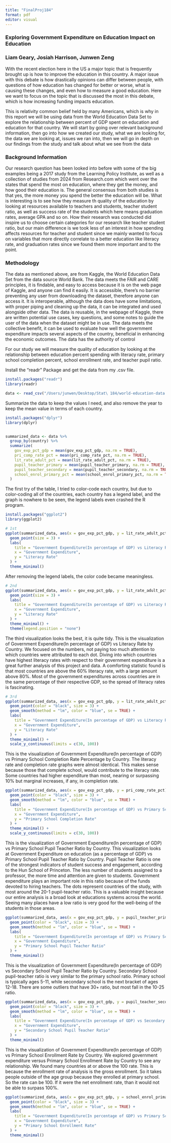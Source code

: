 ```yaml
---
title: "FinalProj184"
format: pdf
editor: visual
---
```


### Exploring Government Expenditure on Education Impact on Education

### Liam Geary, Josiah Harrison, Junwen Zeng

With the recent election here in the US a major topic that is frequently brought up is how to improve the education in this country. A major issue with this debate is how drastically opinions can differ between people, with questions of how education has changed for better or worse, what is causing these changes, and even how to measure a good education. Here we want to focus on the topic that is discussed the most in this debate, which is how increasing funding impacts education.

This is relativity common belief held by many Americans, which is why in this report we will be using data from the World Education Data Set to explore the relationship between percent of GDP spent on education and education for that country. We will start by going over relevant background information, then go into how we created our study, what we are looking for, the data we are looking at, issues we ran into, then we will go in depth on our findings from the study and talk about what we see from the data

### Background Information

Our research question has been looked into before with some of the big examples being a 2017 study from the Learning Policy Institute, as well as a collection of studies from 2024 from Research.com which went over the states that spend the most on education, where they get the money, and how good their education is. The general consensus from both studies is that yes, the more money you spend the better the education will be. What is interesting is to see how they measure th quality of the education by looking at resources available to teachers and students, teacher student ratio, as well as success rate of the students which here means graduation rates, average GPA and so on. How their research was conducted did inspire us to choose certain categories for our research like teacher student ratio, but our main difference is we took less of an interest in how spending affects resources for teacher and student since we mainly wanted to focus on variables that more directly correlate to a better education like literacy rate, and graduation rates since we found them more important and to the point.

### Methodology

The data as mentioned above, are from Kaggle, the World Education Data Set from the data source World Bank. The data meets the FAIR and CARE principles, it is findable, and easy to access because it is on the web page of Kaggle, and anyone can find it easily. It is accessible, there’s no barrier preventing any user from downloading the dataset, therefore anyone can access it. It is interoperable, although the data does have some limitations, with proper piping and cleaning up the data, it can be integrated and used alongside other data. The data is reusable, in the webpage of Kaggle, there are written potential use cases, key questions, and some notes to guide the user of the data when the dataset might be in use. The data meets the collective benefit, it can be used to evaluate how well the government expenditure impacts several aspects of the country, beneficial in enhancing the economic outcomes. The data has the authority of control

For our study we will measure the quality of education by looking at the relationship between education percent spending with literacy rate, primary school completion percent, school enrollment rate, and teacher pupil ratio.

Install the "readr" Package and get the data from my .csv file.

```r
install.packages("readr")
library(readr)

data <- read_csv("/Users/junwen/Desktop/Stat\ 184/world-education-data.csv")
```

Summarize the data to keep the values I need, and also remove the year to keep the mean value in terms of each country.

```r
install.packages("dplyr")
library(dplyr)


summarized_data <- data %>%
  group_by(country) %>%
  summarize(
    gov_exp_pct_gdp = mean(gov_exp_pct_gdp, na.rm = TRUE),
    pri_comp_rate_pct = mean(pri_comp_rate_pct, na.rm = TRUE),
    lit_rate_adult_pct = mean(lit_rate_adult_pct, na.rm = TRUE),
    pupil_teacher_primary = mean(pupil_teacher_primary, na.rm = TRUE),
    pupil_teacher_secondary = mean(pupil_teacher_secondary, na.rm = TRUE),
    school_enrol_primary_pct = mean(school_enrol_primary_pct, na.rm = TRUE)
  )

```
The first try of the table, I tried to color-code each country, but due to color-coding all of the countries, each country has a legend label, and the graph is nowhere to be seen, the legend labels even crashed the R program.

```r
install.packages("ggplot2")
library(ggplot2)

# 1st
ggplot(summarized_data, aes(x = gov_exp_pct_gdp, y = lit_rate_adult_pct, color = country)) +
  geom_point(size = 3) +
  labs(
    title = "Government Expenditure(In percentage of GDP) vs Literacy Rate by Country",
    x = "Government Expenditure",
    y = "Literacy Rate"
  ) +
  theme_minimal()

```
After removing the legend labels, the color code became meaningless.
```r
# 2nd
ggplot(summarized_data, aes(x = gov_exp_pct_gdp, y = lit_rate_adult_pct)) +
  geom_point(size = 3) +
  labs(
    title = "Government Expenditure(In percentage of GDP) vs Literacy Rate by Country",
    x = "Government Expenditure",
    y = "Literacy Rate"
  ) +
  theme_minimal() +
  theme(legend.position = "none")
```
The third visualization looks the best, it is quite tidy. This is the visualization of Government Expenditure(In percentage of GDP) vs Literacy Rate by Country. We focused on the numbers, not paying too much attention to which countries were attributed to each dot. Diving into which countries have highest literacy rates with respect to their government expenditure is a great further analysis of this project and data. A comforting statistic found is that most countries are above the 60% literacy rate, with a large amount above 80%. Most of the government expenditures across countries are in the same percentage of their respective GDP, so the spread of literacy rates is fascinating.
```r
# 3rd
ggplot(summarized_data, aes(x = gov_exp_pct_gdp, y = lit_rate_adult_pct)) +
  geom_point(color = "black", size = 3) +
  geom_smooth(method = "lm", color = "blue", se = TRUE) +
  labs(
    title = "Government Expenditure(In percentage of GDP) vs Literacy Rate by Country",
    x = "Government Expenditure",
    y = "Literacy Rate"
  ) +
  theme_minimal() +
  scale_y_continuous(limits = c(30, 100))

```
This is the visualization of Government Expenditure(In percentage of GDP) vs Primary School Completion Rate Percentage by Country. The literacy rate and completion rate graphs were almost identical. This makes sense because those that complete school, would contribute to the literacy rate. Some countries had higher expenditure than most, nearing or surpassing 10% but marginal increases, if any, in completion rate.
```r
ggplot(summarized_data, aes(x = gov_exp_pct_gdp, y = pri_comp_rate_pct)) +
  geom_point(color = "black", size = 3) +
  geom_smooth(method = "lm", color = "blue", se = TRUE) +
  labs(
    title = "Government Expenditure(In percentage of GDP) vs Primary School Completion Rate Percentage by Country",
    x = "Government Expenditure",
    y = "Primary School Completion Rate"
  ) +
  theme_minimal() +
  scale_y_continuous(limits = c(30, 100))
```
This is the visualization of Government Expenditure(In percentage of GDP) vs Primary School Pupil Teacher Ratio by Country. This visualization looks at Government Expenditure on education (as a percentage of GDP) vs Primary School Pupil Teacher Ratio by Country. Pupil Teacher Ratio is one of the strongest indicators of student success and engagement, according to the Hun School of Princeton. The less number of students assigned to a professor, the more time and attention are given to students. Government expenditure plays an important role in this ratio because of the funds devoted to hiring teachers. The dots represent countries of the study, with most around the 20-1 pupil-teacher ratio. This is a valuable insight because our entire analysis is a broad look at educations systems across the world. Seeing many places have a low ratio is very good for the well-being of the students in those areas.

```r
ggplot(summarized_data, aes(x = gov_exp_pct_gdp, y = pupil_teacher_primary)) +
  geom_point(color = "black", size = 3) +
  geom_smooth(method = "lm", color = "blue", se = TRUE) +
  labs(
    title = "Government Expenditure(In percentage of GDP) vs Primary School Pupil Teacher Ratio by Country",
    x = "Government Expenditure",
    y = "Primary School Pupil Teacher Ratio"
  ) +
  theme_minimal()
```
This is the visualization of Government Expenditure(In percentage of GDP) vs Secondary School Pupil Teacher Ratio by Country. Secondary School pupil-teacher ratio is very similar to the primary school ratio. Primary school is typically ages 5-11, while secondary school is the next bracket of ages 12-18. There are some outliers that have 30+ ratio, but most fall in the 10-25 ratio. 
```r
ggplot(summarized_data, aes(x = gov_exp_pct_gdp, y = pupil_teacher_secondary)) +
  geom_point(color = "black", size = 3) +
  geom_smooth(method = "lm", color = "blue", se = TRUE) +
  labs(
    title = "Government Expenditure(In percentage of GDP) vs Secondary School Pupil Teacher Ratio by Country",
    x = "Government Expenditure",
    y = "Secondary School Pupil Teacher Ratio"
  ) +
  theme_minimal()
```
This is the visualization of Government Expenditure(In percentage of GDP) vs Primary School Enrollment Rate by Country. We explored government expenditure versus Primary School Enrollment Rate by Country to see any relationship. We found many countries at or above the 100 rate. This is because the enrollment rate of analysis is the gross enrollment. So it takes people outside of the age group because they enrolled at primary school. So the rate can be 100. If it were the net enrollment rate, than it would not be able to surpass 100%. 
```r
ggplot(summarized_data, aes(x = gov_exp_pct_gdp, y = school_enrol_primary_pct)) +
  geom_point(color = "black", size = 3) +
  geom_smooth(method = "lm", color = "blue", se = TRUE) +
  labs(
    title = "Government Expenditure(In percentage of GDP) vs Primary School Enrollment Rate by Country",
    x = "Government Expenditure",
    y = "Primary School Enrollment Rate"
  ) +
  theme_minimal()
```
